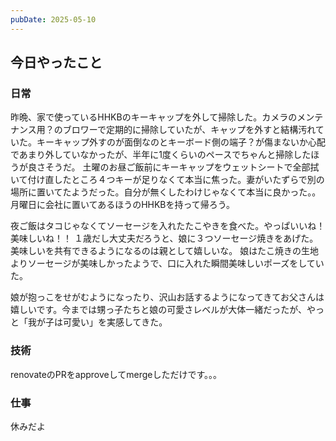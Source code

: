 ```yaml
---
pubDate: 2025-05-10
---
```



## 今日やったこと

### 日常

昨晩、家で使っているHHKBのキーキャップを外して掃除した。カメラのメンテナンス用？のブロワーで定期的に掃除していたが、キャップを外すと結構汚れていた。キーキャップ外すのが面倒なのとキーボード側の端子？が傷まないか心配であまり外していなかったが、半年に1度くらいのペースでちゃんと掃除したほうが良さそうだ。
土曜のお昼ご飯前にキーキャップをウェットシートで全部拭いて付け直したところ４つキーが足りなくて本当に焦った。妻がいたずらで別の場所に置いてたようだった。自分が無くしたわけじゃなくて本当に良かった。。月曜日に会社に置いてあるほうのHHKBを持って帰ろう。


夜ご飯はタコじゃなくてソーセージを入れたたこやきを食べた。やっぱいいね！美味しいね！！
１歳だし大丈夫だろうと、娘に３つソーセージ焼きをあげた。美味しいを共有できるようになるのは親として嬉しいな。
娘はたこ焼きの生地よりソーセージが美味しかったようで、口に入れた瞬間美味しいポーズをしていた。

娘が抱っこをせがむようになったり、沢山お話するようになってきてお父さんは嬉しいです。今までは甥っ子たちと娘の可愛さレベルが大体一緒だったが、やっと「我が子は可愛い」を実感してきた。


### 技術

renovateのPRをapproveしてmergeしただけです。。。

### 仕事

休みだよ
